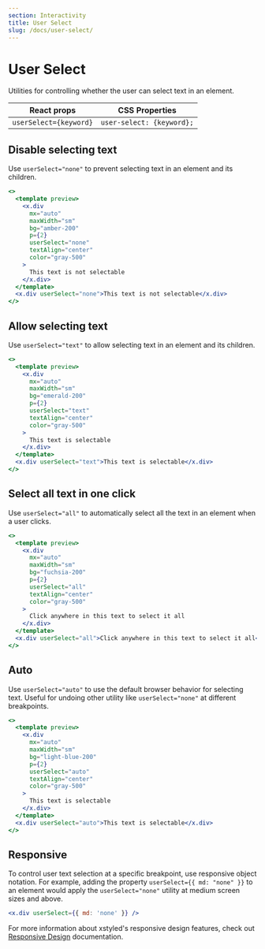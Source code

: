 ```yaml
---
section: Interactivity
title: User Select
slug: /docs/user-select/
---
```


# User Select

Utilities for controlling whether the user can select text in an element.

| React props            | CSS Properties            |
| ---------------------- | ------------------------- |
| `userSelect={keyword}` | `user-select: {keyword};` |

## Disable selecting text

Use `userSelect="none"` to prevent selecting text in an element and its children.

```jsx preview color=amber
<>
  <template preview>
    <x.div
      mx="auto"
      maxWidth="sm"
      bg="amber-200"
      p={2}
      userSelect="none"
      textAlign="center"
      color="gray-500"
    >
      This text is not selectable
    </x.div>
  </template>
  <x.div userSelect="none">This text is not selectable</x.div>
</>
```

## Allow selecting text

Use `userSelect="text"` to allow selecting text in an element and its children.

```jsx preview color=emerald
<>
  <template preview>
    <x.div
      mx="auto"
      maxWidth="sm"
      bg="emerald-200"
      p={2}
      userSelect="text"
      textAlign="center"
      color="gray-500"
    >
      This text is selectable
    </x.div>
  </template>
  <x.div userSelect="text">This text is selectable</x.div>
</>
```

## Select all text in one click

Use `userSelect="all"` to automatically select all the text in an element when a user clicks.

```jsx preview color=fuchsia
<>
  <template preview>
    <x.div
      mx="auto"
      maxWidth="sm"
      bg="fuchsia-200"
      p={2}
      userSelect="all"
      textAlign="center"
      color="gray-500"
    >
      Click anywhere in this text to select it all
    </x.div>
  </template>
  <x.div userSelect="all">Click anywhere in this text to select it all</x.div>
</>
```

## Auto

Use `userSelect="auto"` to use the default browser behavior for selecting text. Useful for undoing other utility like `userSelect="none"` at different breakpoints.

```jsx preview color=light-blue
<>
  <template preview>
    <x.div
      mx="auto"
      maxWidth="sm"
      bg="light-blue-200"
      p={2}
      userSelect="auto"
      textAlign="center"
      color="gray-500"
    >
      This text is selectable
    </x.div>
  </template>
  <x.div userSelect="auto">This text is selectable</x.div>
</>
```

## Responsive

To control user text selection at a specific breakpoint, use responsive object notation. For example, adding the property `userSelect={{ md: "none" }}` to an element would apply the `userSelect="none"` utility at medium screen sizes and above.

```jsx
<x.div userSelect={{ md: 'none' }} />
```

For more information about xstyled's responsive design features, check out [Responsive Design](@TODO-link) documentation.
